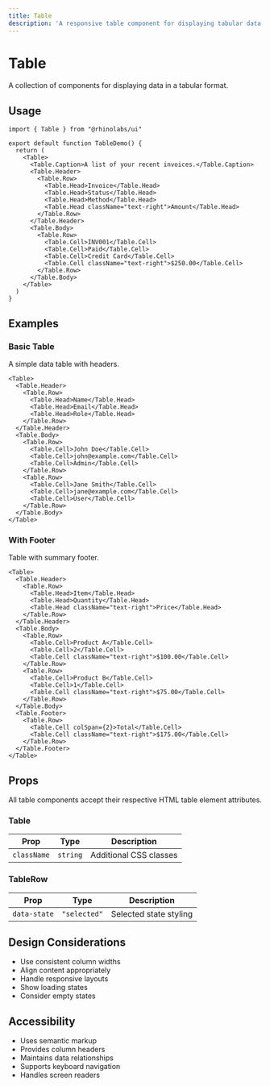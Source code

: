 ```yaml
---
title: Table
description: 'A responsive table component for displaying tabular data.'
---
```


# Table

A collection of components for displaying data in a tabular format.

## Usage

```tsx
import { Table } from "@rhinolabs/ui"

export default function TableDemo() {
  return (
    <Table>
      <Table.Caption>A list of your recent invoices.</Table.Caption>
      <Table.Header>
        <Table.Row>
          <Table.Head>Invoice</Table.Head>
          <Table.Head>Status</Table.Head>
          <Table.Head>Method</Table.Head>
          <Table.Head className="text-right">Amount</Table.Head>
        </Table.Row>
      </Table.Header>
      <Table.Body>
        <Table.Row>
          <Table.Cell>INV001</Table.Cell>
          <Table.Cell>Paid</Table.Cell>
          <Table.Cell>Credit Card</Table.Cell>
          <Table.Cell className="text-right">$250.00</Table.Cell>
        </Table.Row>
      </Table.Body>
    </Table>
  )
}
```

## Examples

### Basic Table

A simple data table with headers.

```tsx
<Table>
  <Table.Header>
    <Table.Row>
      <Table.Head>Name</Table.Head>
      <Table.Head>Email</Table.Head>
      <Table.Head>Role</Table.Head>
    </Table.Row>
  </Table.Header>
  <Table.Body>
    <Table.Row>
      <Table.Cell>John Doe</Table.Cell>
      <Table.Cell>john@example.com</Table.Cell>
      <Table.Cell>Admin</Table.Cell>
    </Table.Row>
    <Table.Row>
      <Table.Cell>Jane Smith</Table.Cell>
      <Table.Cell>jane@example.com</Table.Cell>
      <Table.Cell>User</Table.Cell>
    </Table.Row>
  </Table.Body>
</Table>
```

### With Footer

Table with summary footer.

```tsx
<Table>
  <Table.Header>
    <Table.Row>
      <Table.Head>Item</Table.Head>
      <Table.Head>Quantity</Table.Head>
      <Table.Head className="text-right">Price</Table.Head>
    </Table.Row>
  </Table.Header>
  <Table.Body>
    <Table.Row>
      <Table.Cell>Product A</Table.Cell>
      <Table.Cell>2</Table.Cell>
      <Table.Cell className="text-right">$100.00</Table.Cell>
    </Table.Row>
    <Table.Row>
      <Table.Cell>Product B</Table.Cell>
      <Table.Cell>1</Table.Cell>
      <Table.Cell className="text-right">$75.00</Table.Cell>
    </Table.Row>
  </Table.Body>
  <Table.Footer>
    <Table.Row>
      <Table.Cell colSpan={2}>Total</Table.Cell>
      <Table.Cell className="text-right">$175.00</Table.Cell>
    </Table.Row>
  </Table.Footer>
</Table>
```

## Props

All table components accept their respective HTML table element attributes.

### Table

| Prop | Type | Description |
|------|------|-------------|
| `className` | `string` | Additional CSS classes |

### TableRow

| Prop | Type | Description |
|------|------|-------------|
| `data-state` | `"selected"` | Selected state styling |

## Design Considerations

- Use consistent column widths
- Align content appropriately
- Handle responsive layouts
- Show loading states
- Consider empty states

## Accessibility

- Uses semantic markup
- Provides column headers
- Maintains data relationships
- Supports keyboard navigation
- Handles screen readers
